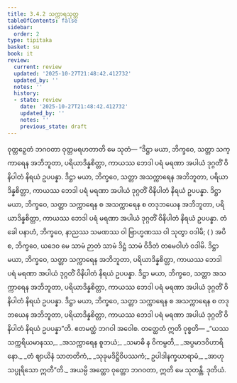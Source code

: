 ```yaml
---
title: 3.4.2 သက္ကာရသုတ္တ
tableOfContents: false
sidebar:
  order: 2
type: tipitaka
basket: su
book: it
review:
  current: review
  updated: '2025-10-27T21:48:42.412732'
  updated_by: ''
  notes: ''
  history:
  - state: review
    date: '2025-10-27T21:48:42.412732'
    updated_by: ''
    notes: ''
    previous_state: draft
---
```



<ReviewStatus review={frontmatter.review} showDetails={true} />

<HypothesisAnnotation frontmatter={frontmatter} />

<DynamicBreadcrumb />

<Division number="81" book="it" e="ch" v="18" p="245">

<Paragraph number="541" book="it">
ဝုတ္တဉှေတံ ဘဂဝတာ ဝုတ္တမရဟတာတိ မေ သုတံ—
</Paragraph>

<Paragraph number="542" book="it">
“ဒိဋ္ဌာ မယာ, ဘိက္ခဝေ, သတ္တာ သက္ကာရေန အဘိဘူတာ, ပရိယာဒိန္နစိတ္တာ, ကာယဿ ဘေဒါ ပရံ မရဏာ အပါယံ ဒုဂ္ဂတိံ ဝိနိပါတံ နိရယံ ဥပပန္နာ.
</Paragraph>

<Paragraph number="543" book="it">
ဒိဋ္ဌာ မယာ, ဘိက္ခဝေ, သတ္တာ အသက္ကာရေန အဘိဘူတာ, ပရိယာဒိန္နစိတ္တာ, ကာယဿ ဘေဒါ ပရံ မရဏာ အပါယံ ဒုဂ္ဂတိံ ဝိနိပါတံ နိရယံ ဥပပန္နာ.
</Paragraph>

<Paragraph number="544" book="it">
ဒိဋ္ဌာ မယာ, ဘိက္ခဝေ, သတ္တာ သက္ကာရေန စ အသက္ကာရေန စ တဒုဘယေန အဘိဘူတာ, ပရိယာဒိန္နစိတ္တာ, ကာယဿ ဘေဒါ ပရံ မရဏာ အပါယံ ဒုဂ္ဂတိံ ဝိနိပါတံ နိရယံ ဥပပန္နာ.
</Paragraph>

<Paragraph number="545" book="it">
တံ ခေါ ပနာဟံ, ဘိက္ခဝေ, နာညဿ သမဏဿ ဝါ ဗြာဟ္မဏဿ ဝါ သုတွာ ဝဒါမိ; ( ) အပိ စ, ဘိက္ခဝေ, ယဒေဝ မေ သာမံ ဉာတံ သာမံ ဒိဋ္ဌံ သာမံ ဝိဒိတံ တမေဝါဟံ ဝဒါမိ.
</Paragraph>

<Paragraph number="546" book="it">
ဒိဋ္ဌာ မယာ, ဘိက္ခဝေ, သတ္တာ သက္ကာရေန အဘိဘူတာ, ပရိယာဒိန္နစိတ္တာ, ကာယဿ ဘေဒါ ပရံ မရဏာ အပါယံ ဒုဂ္ဂတိံ ဝိနိပါတံ နိရယံ ဥပပန္နာ.
</Paragraph>

<Paragraph number="547" book="it">
ဒိဋ္ဌာ မယာ, ဘိက္ခဝေ, သတ္တာ အသက္ကာရေန အဘိဘူတာ, ပရိယာဒိန္နစိတ္တာ, ကာယဿ ဘေဒါ ပရံ မရဏာ အပါယံ ဒုဂ္ဂတိံ ဝိနိပါတံ နိရယံ ဥပပန္နာ.
</Paragraph>

<Paragraph number="548" book="it">
ဒိဋ္ဌာ မယာ, ဘိက္ခဝေ, သတ္တာ သက္ကာရေန စ အသက္ကာရေန စ တဒုဘယေန အဘိဘူတာ, ပရိယာဒိန္နစိတ္တာ, ကာယဿ ဘေဒါ ပရံ မရဏာ အပါယံ ဒုဂ္ဂတိံ ဝိနိပါတံ နိရယံ ဥပပန္နာ”တိ. ဧတမတ္ထံ ဘဂဝါ အဝေါစ. တတ္ထေတံ ဣတိ ဝုစ္စတိ—
</Paragraph>

<Paragraph number="549" type="verses" book="it">
_“ယဿ သက္ကရိယမာနဿ,_  
_အသက္ကာရေန စူဘယံ;_  
_သမာဓိ န ဝိကမ္ပတိ,_  
_အပ္ပမာဒဝိဟာရိနော._  

</Paragraph>

<Paragraph number="550" type="verses" book="it">
_တံ ဈာယိနံ သာတတိကံ,_  
_သုခုမဒိဋ္ဌိဝိပဿကံ;_  
ဥပါဒါနက္ခယာရာမံ,_  
_အာဟု သပ္ပုရိသော ဣတီ”တိ._  

</Paragraph>

<Paragraph number="551" book="it">
အယမ္ပိ အတ္ထော ဝုတ္တော ဘဂဝတာ, ဣတိ မေ သုတန္တိ.

</Paragraph>
</Division>

<Paragraph number="552" type="center" book="it">
ဒုတိယံ.
</Paragraph>